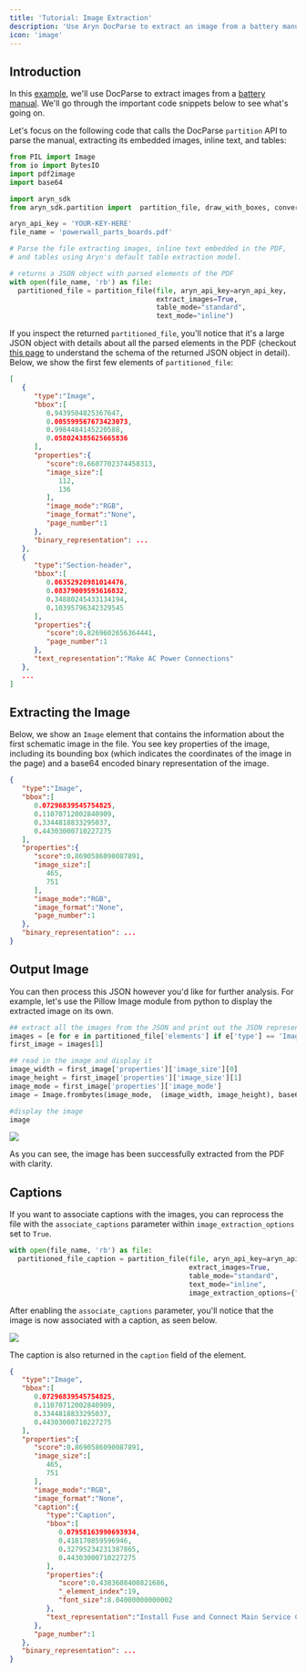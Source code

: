 ```yaml
---
title: 'Tutorial: Image Extraction'
description: 'Use Aryn DocParse to extract an image from a battery manual'
icon: 'image'
---
```


## Introduction

In this [example](https://colab.research.google.com/drive/1_OOvmy-N5qQNxKe-S2vKHBodfcBR25hg), 
we'll use DocParse to extract images from a 
[battery manual](https://aryn-public.s3.amazonaws.com/partitioner-blog-data/powerwall_parts_boards.pdf). 
We'll go through the important code snippets below to see what's going on.

Let's focus on the following code that calls the DocParse `partition` API
to parse the manual, extracting its embedded images, inline text, and tables:
  
```python extract_image.py
from PIL import Image
from io import BytesIO
import pdf2image
import base64

import aryn_sdk
from aryn_sdk.partition import  partition_file, draw_with_boxes, convert_image_element

aryn_api_key = 'YOUR-KEY-HERE'
file_name = 'powerwall_parts_boards.pdf'

# Parse the file extracting images, inline text embedded in the PDF,
# and tables using Aryn's default table extraction model.

# returns a JSON object with parsed elements of the PDF
with open(file_name, 'rb') as file:
  partitioned_file = partition_file(file, aryn_api_key=aryn_api_key,
                                    extract_images=True,
                                    table_mode="standard",
                                    text_mode="inline")

```


If you inspect the returned `partitioned_file`, you'll notice that it's a large JSON object with 
details about all the parsed elements in the PDF (checkout [this page](../output_structure) to understand 
the schema of the returned JSON object in detail). Below, we show the first few elements of 
`partitioned_file`: 

```json docparse_output.json
[
   {
      "type":"Image",
      "bbox":[
         0.9439504825367647,
         0.005599567673423073,
         0.9984484145220588,
         0.058024385625665836
      ],
      "properties":{
         "score":0.6607702374458313,
         "image_size":[
            112,
            136
         ],
         "image_mode":"RGB",
         "image_format":"None",
         "page_number":1
      },
      "binary_representation": ...
   },
   {
      "type":"Section-header",
      "bbox":[
         0.06352920981014476,
         0.08379009593616832,
         0.34880245433134194,
         0.10395796342329545
      ],
      "properties":{
         "score":0.8269602656364441,
         "page_number":1
      },
      "text_representation":"Make AC Power Connections"
   },
   ...
]
```

## Extracting the Image

Below, we show an `Image` element that contains the information about the first
schematic image in the file. You see key properties of the image, including its bounding box 
(which indicates the coordinates of the image in the page) and 
a base64 encoded binary representation of the image.

```json image_output.json
{
   "type":"Image",
   "bbox":[
      0.07296839545754825,
      0.11070712002840909,
      0.3344818833295037,
      0.44303000710227275
   ],
   "properties":{
      "score":0.8690586090087891,
      "image_size":[
         465,
         751
      ],
      "image_mode":"RGB",
      "image_format":"None",
      "page_number":1
   },
   "binary_representation": ...
}
```

## Output Image


You can then process this JSON however you'd like for further analysis. For example, let's use the 
Pillow Image module from python to display the extracted image on its own.

```python image_output.py
## extract all the images from the JSON and print out the JSON representation of the first image
images = [e for e in partitioned_file['elements'] if e['type'] == 'Image']
first_image = images[1]

## read in the image and display it
image_width = first_image['properties']['image_size'][0]
image_height = first_image['properties']['image_size'][1]
image_mode = first_image['properties']['image_mode']
image = Image.frombytes(image_mode,  (image_width, image_height), base64.b64decode(first_image['binary_representation']))

#display the image
image 
```

<Frame>
  <img src="/images/board.png" />
</Frame>

As you can see, the image has been successfully extracted from the PDF with clarity.

## Captions

If you want to associate captions with the images, you can reprocess the file with the `associate_captions` parameter within `image_extraction_options` set to `True`.

```python
with open(file_name, 'rb') as file:
  partitioned_file_caption = partition_file(file, aryn_api_key=aryn_api_key,
                                            extract_images=True,
                                            table_mode="standard",
                                            text_mode="inline",
                                            image_extraction_options={"associate_captions": True})
```

After enabling the `associate_captions` parameter, you'll notice that the image is now associated with a caption, as seen below.

<Frame>
  <img src="/images/image_with_caption.png" />
</Frame>

The caption is also returned in the `caption` field of the element.

```json image_output.json
{
   "type":"Image",
   "bbox":[
      0.07296839545754825,
      0.11070712002840909,
      0.3344818833295037,
      0.44303000710227275
   ],
   "properties":{
      "score":0.8690586090087891,
      "image_size":[
         465,
         751
      ],
      "image_mode":"RGB",
      "image_format":"None",
      "caption":{
         "type":"Caption",
         "bbox":[
            0.07958163990693934,
            0.418170859596946,
            0.32795234231387865,
            0.44303000710227275
         ],
         "properties":{
            "score":0.4383608400821686,
            "_element_index":19,
            "font_size":8.04000000000002
         },
         "text_representation":"Install Fuse and Connect Main Service Conductors"
      },
      "page_number":1
   },
   "binary_representation": ...
}
```